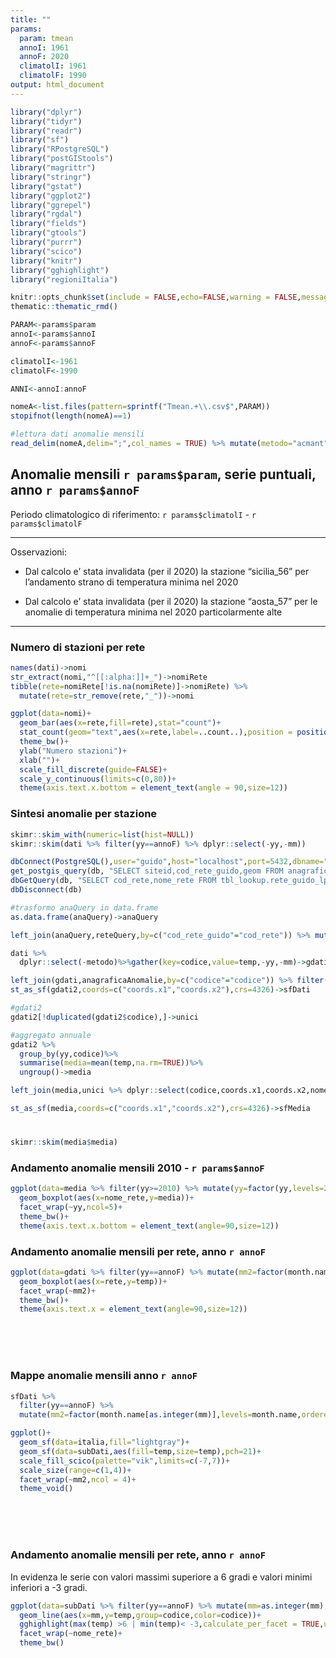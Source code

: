 ```yaml
---
title: ""
params:
  param: tmean
  annoI: 1961
  annoF: 2020
  climatolI: 1961
  climatolF: 1990
output: html_document
---
```


```r
library("dplyr")
library("tidyr")
library("readr")
library("sf")
library("RPostgreSQL")
library("postGIStools")
library("magrittr")
library("stringr")
library("gstat")
library("ggplot2")
library("ggrepel")
library("rgdal")
library("fields")
library("gtools")
library("purrr")
library("scico")
library("knitr")
library("gghighlight")
library("regioniItalia")

knitr::opts_chunk$set(include = FALSE,echo=FALSE,warning = FALSE,message = FALSE,fig.width = 8,fig.asp=0.8)
thematic::thematic_rmd()

PARAM<-params$param
annoI<-params$annoI
annoF<-params$annoF

climatolI<-1961
climatolF<-1990

ANNI<-annoI:annoF

nomeA<-list.files(pattern=sprintf("Tmean.+\\.csv$",PARAM))
stopifnot(length(nomeA)==1)

#lettura dati anomalie mensili
read_delim(nomeA,delim=";",col_names = TRUE) %>% mutate(metodo="acmant")->dati
```

## Anomalie mensili `r params$param`, serie puntuali, anno `r params$annoF`   

Periodo climatologico di riferimento: `r params$climatolI` - `r params$climatolF`   

---

Osservazioni:

- Dal calcolo e' stata invalidata (per il 2020) la stazione "sicilia_56" per l'andamento strano di temperatura minima nel 2020

- Dal calcolo e' stata invalidata (per il 2020) la stazione "aosta_57" per le anomalie di temperatura minima nel 2020 particolarmente alte

---

### Numero di stazioni per rete

```r
names(dati)->nomi
str_extract(nomi,"^[[:alpha:]]+_")->nomiRete
tibble(rete=nomiRete[!is.na(nomiRete)]->nomiRete) %>%
  mutate(rete=str_remove(rete,"_"))->nomi

ggplot(data=nomi)+
  geom_bar(aes(x=rete,fill=rete),stat="count")+
  stat_count(geom="text",aes(x=rete,label=..count..),position = position_nudge(y=5))+
  theme_bw()+
  ylab("Numero stazioni")+
  xlab("")+
  scale_fill_discrete(guide=FALSE)+
  scale_y_continuous(limits=c(0,80))+
  theme(axis.text.x.bottom = element_text(angle = 90,size=12))
```


### Sintesi anomalie per stazione

```r
skimr::skim_with(numeric=list(hist=NULL))
skimr::skim(dati %>% filter(yy==annoF) %>% dplyr::select(-yy,-mm))
```


```r
dbConnect(PostgreSQL(),user="guido",host="localhost",port=5432,dbname="scia",password="guidofioravanti")->db
get_postgis_query(db, "SELECT siteid,cod_rete_guido,geom FROM anagrafica.stazioni",geom_name = "geom")->anaQuery
dbGetQuery(db, "SELECT cod_rete,nome_rete FROM tbl_lookup.rete_guido_lp;")->reteQuery
dbDisconnect(db)

#trasformo anaQuery in data.frame
as.data.frame(anaQuery)->anaQuery

left_join(anaQuery,reteQuery,by=c("cod_rete_guido"="cod_rete")) %>% mutate(codice=paste0(nome_rete,"_",siteid))->anagraficaAnomalie

dati %>%
  dplyr::select(-metodo)%>%gather(key=codice,value=temp,-yy,-mm)->gdati
```


```r
left_join(gdati,anagraficaAnomalie,by=c("codice"="codice")) %>% filter(!is.na(temp))->gdati2
st_as_sf(gdati2,coords=c("coords.x1","coords.x2"),crs=4326)->sfDati

#gdati2
gdati2[!duplicated(gdati2$codice),]->unici

#aggregato annuale
gdati2 %>%
  group_by(yy,codice)%>%
  summarise(media=mean(temp,na.rm=TRUE))%>%
  ungroup()->media

left_join(media,unici %>% dplyr::select(codice,coords.x1,coords.x2,nome_rete))->media

st_as_sf(media,coords=c("coords.x1","coords.x2"),crs=4326)->sfMedia
```

#

```r
skimr::skim(media$media)
```

### Andamento anomalie mensili 2010 - `r params$annoF`

```r
ggplot(data=media %>% filter(yy>=2010) %>% mutate(yy=factor(yy,levels=2010:annoF,ordered=TRUE)))+
  geom_boxplot(aes(x=nome_rete,y=media))+
  facet_wrap(~yy,ncol=5)+
  theme_bw()+
  theme(axis.text.x.bottom = element_text(angle=90,size=12))
```

### Andamento anomalie mensili per rete, anno `r annoF`

```r
ggplot(data=gdati %>% filter(yy==annoF) %>% mutate(mm2=factor(month.name[as.integer(mm)],levels=month.name,ordered = TRUE)) %>% separate(codice,into=c("rete","SiteID"),sep="_"))+
  geom_boxplot(aes(x=rete,y=temp))+
  facet_wrap(~mm2)+
  theme_bw()+
  theme(axis.text.x = element_text(angle=90,size=12))
```

<br><br><br>


### Mappe anomalie mensili anno `r annoF`

```r
sfDati %>% 
  filter(yy==annoF) %>% 
  mutate(mm2=factor(month.name[as.integer(mm)],levels=month.name,ordered = TRUE))->subDati  

ggplot()+
  geom_sf(data=italia,fill="lightgray")+
  geom_sf(data=subDati,aes(fill=temp,size=temp),pch=21)+
  scale_fill_scico(palette="vik",limits=c(-7,7))+
  scale_size(range=c(1,4))+
  facet_wrap(~mm2,ncol = 4)+
  theme_void()
```  
  
<br><br><br>

### Andamento anomalie mensili per rete, anno `r annoF`

In evidenza le serie con valori massimi superiore a 6 gradi e valori minimi inferiori a -3 gradi.

```r
ggplot(data=subDati %>% filter(yy==annoF) %>% mutate(mm=as.integer(mm),mm=factor(mm,levels=1:12,ordered=TRUE)))+
  geom_line(aes(x=mm,y=temp,group=codice,color=codice))+
  gghighlight(max(temp) >6 | min(temp)< -3,calculate_per_facet = TRUE,use_direct_label = TRUE)+
  facet_wrap(~nome_rete)+
  theme_bw()
```  